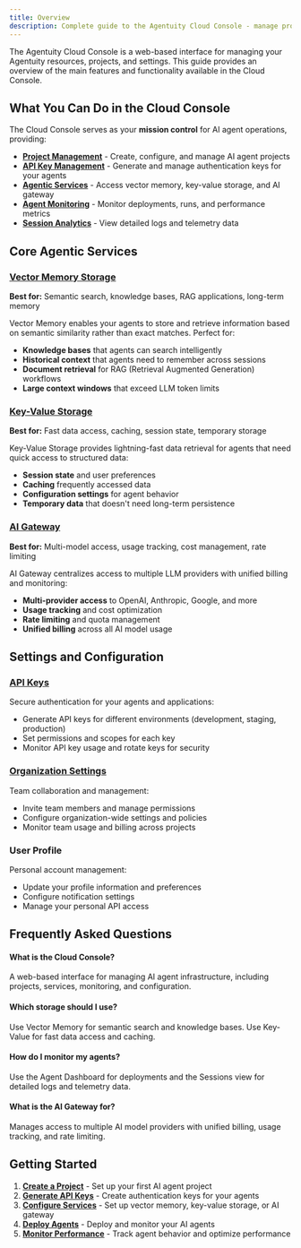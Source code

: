 ```yaml
---
title: Overview
description: Complete guide to the Agentuity Cloud Console - manage projects, configure AI services, monitor agents, and access vector memory, key-value storage, and AI gateway features.
---
```



<Script
	id="cloud-console-faq-schema"
	type="application/ld+json"
	strategy="afterInteractive"
>
	{`
	{
		"@context": "https://schema.org",
		"@type": "FAQPage",
		"mainEntity": [
			{
				"@type": "Question",
				"name": "What is the Agentuity Cloud Console?",
				"acceptedAnswer": {
					"@type": "Answer",
					"text": "The Agentuity Cloud Console is a web-based interface for managing your AI agent infrastructure. It provides tools for creating projects, configuring agentic services like vector memory and AI gateway, monitoring agent deployments, and managing API keys and settings."
				}
			},
			{
				"@type": "Question",
				"name": "What agentic services are available in the cloud?",
				"acceptedAnswer": {
					"@type": "Answer",
					"text": "Agentuity Cloud provides three core agentic services: Vector Memory Storage for semantic search and knowledge bases, Key-Value Storage for fast data caching, and AI Gateway for managing access to various AI models and their usage billing."
				}
			},
			{
				"@type": "Question",
				"name": "How do I monitor my AI agents in the cloud?",
				"acceptedAnswer": {
					"@type": "Answer",
					"text": "Use the Agent Dashboard to monitor deployments and runs, view logs and telemetry data through Sessions, and track agent performance. The console provides real-time insights into agent behavior and resource usage."
				}
			},
			{
				"@type": "Question",
				"name": "When should I use Vector Memory vs Key-Value Storage?",
				"acceptedAnswer": {
					"@type": "Answer",
					"text": "Use Vector Memory Storage for semantic search, large context windows, knowledge bases, and historical data that needs similarity matching. Use Key-Value Storage for fast, simple data storage, caching, and temporary data that needs quick retrieval."
				}
			},
			{
				"@type": "Question",
				"name": "What is the AI Gateway used for?",
				"acceptedAnswer": {
					"@type": "Answer",
					"text": "The AI Gateway manages access to various AI models from providers like OpenAI, Anthropic, and others. It handles authentication, usage tracking, billing management, and provides a unified interface for accessing multiple LLM providers."
				}
			}
		]
	}
	`}
</Script>

The Agentuity Cloud Console is a web-based interface for managing your Agentuity resources, projects, and settings. This guide provides an overview of the main features and functionality available in the Cloud Console.

## What You Can Do in the Cloud Console

The Cloud Console serves as your **mission control** for AI agent operations, providing:

- **[Project Management](/Cloud/project)** - Create, configure, and manage AI agent projects
- **[API Key Management](/Cloud/api-keys)** - Generate and manage authentication keys for your agents
- **[Agentic Services](/Cloud/vector-memory)** - Access vector memory, key-value storage, and AI gateway
- **[Agent Monitoring](/Cloud/agents)** - Monitor deployments, runs, and performance metrics
- **[Session Analytics](/Cloud/sessions)** - View detailed logs and telemetry data

## Core Agentic Services

### [Vector Memory Storage](/Cloud/vector-memory)
**Best for:** Semantic search, knowledge bases, RAG applications, long-term memory

Vector Memory enables your agents to store and retrieve information based on semantic similarity rather than exact matches. Perfect for:
- **Knowledge bases** that agents can search intelligently
- **Historical context** that agents need to remember across sessions
- **Document retrieval** for RAG (Retrieval Augmented Generation) workflows
- **Large context windows** that exceed LLM token limits

### [Key-Value Storage](/Cloud/key-value-memory)  
**Best for:** Fast data access, caching, session state, temporary storage

Key-Value Storage provides lightning-fast data retrieval for agents that need quick access to structured data:
- **Session state** and user preferences
- **Caching** frequently accessed data
- **Configuration settings** for agent behavior
- **Temporary data** that doesn't need long-term persistence

### [AI Gateway](/Cloud/aigateway)
**Best for:** Multi-model access, usage tracking, cost management, rate limiting

AI Gateway centralizes access to multiple LLM providers with unified billing and monitoring:
- **Multi-provider access** to OpenAI, Anthropic, Google, and more
- **Usage tracking** and cost optimization
- **Rate limiting** and quota management
- **Unified billing** across all AI model usage

## Settings and Configuration

### [API Keys](/Cloud/api-keys)
Secure authentication for your agents and applications:
- Generate API keys for different environments (development, staging, production)
- Set permissions and scopes for each key
- Monitor API key usage and rotate keys for security

### [Organization Settings](/Cloud/organization)
Team collaboration and management:
- Invite team members and manage permissions
- Configure organization-wide settings and policies
- Monitor team usage and billing across projects

### User Profile
Personal account management:
- Update your profile information and preferences
- Configure notification settings
- Manage your personal API access

## Frequently Asked Questions

<div className="grid grid-cols-1 md:grid-cols-2 gap-4 mt-8">
  <div className="p-4 border rounded-lg">
    <h4 className="font-semibold mb-2">What is the Cloud Console?</h4>
    <p className="text-sm text-muted-foreground">A web-based interface for managing AI agent infrastructure, including projects, services, monitoring, and configuration.</p>
  </div>
  
  <div className="p-4 border rounded-lg">
    <h4 className="font-semibold mb-2">Which storage should I use?</h4>
    <p className="text-sm text-muted-foreground">Use Vector Memory for semantic search and knowledge bases. Use Key-Value for fast data access and caching.</p>
  </div>
  
  <div className="p-4 border rounded-lg">
    <h4 className="font-semibold mb-2">How do I monitor my agents?</h4>
    <p className="text-sm text-muted-foreground">Use the Agent Dashboard for deployments and the Sessions view for detailed logs and telemetry data.</p>
  </div>
  
  <div className="p-4 border rounded-lg">
    <h4 className="font-semibold mb-2">What is the AI Gateway for?</h4>
    <p className="text-sm text-muted-foreground">Manages access to multiple AI model providers with unified billing, usage tracking, and rate limiting.</p>
  </div>
</div>

## Getting Started

1. **[Create a Project](/Cloud/project)** - Set up your first AI agent project
2. **[Generate API Keys](/Cloud/api-keys)** - Create authentication keys for your agents  
3. **[Configure Services](/Cloud/vector-memory)** - Set up vector memory, key-value storage, or AI gateway
4. **[Deploy Agents](/Cloud/agents)** - Deploy and monitor your AI agents
5. **[Monitor Performance](/Cloud/sessions)** - Track agent behavior and optimize performance
